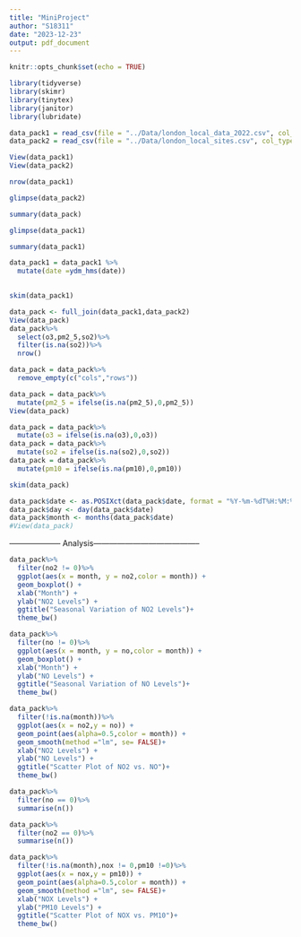 ```yaml
---
title: "MiniProject"
author: "S18311"
date: "2023-12-23"
output: pdf_document
---
```


```r
knitr::opts_chunk$set(echo = TRUE)
```

```r
library(tidyverse)
library(skimr)
library(tinytex)
library(janitor)
library(lubridate)
```
```r
data_pack1 = read_csv(file = "../Data/london_local_data_2022.csv", col_types = "cccddddddd")
data_pack2 = read_csv(file = "../Data/london_local_sites.csv", col_types = "ccddc")

```

```r
View(data_pack1)
View(data_pack2)

nrow(data_pack1)

```

```r
glimpse(data_pack2)
```
```r
summary(data_pack)
```
```r
glimpse(data_pack1)
```
```r
summary(data_pack1)
```
```r
data_pack1 = data_pack1 %>%
  mutate(date =ydm_hms(date))
  
```
```r
skim(data_pack1)

```

```r
data_pack <- full_join(data_pack1,data_pack2)
View(data_pack)
data_pack%>%
  select(o3,pm2_5,so2)%>%
  filter(is.na(so2))%>%
  nrow()
```
```r
data_pack = data_pack%>%
  remove_empty(c("cols","rows"))

```

```r
data_pack = data_pack%>%
  mutate(pm2_5 = ifelse(is.na(pm2_5),0,pm2_5))
View(data_pack)  
```

```r
data_pack = data_pack%>%
  mutate(o3 = ifelse(is.na(o3),0,o3))
data_pack = data_pack%>%
  mutate(so2 = ifelse(is.na(so2),0,so2))
data_pack = data_pack%>%
  mutate(pm10 = ifelse(is.na(pm10),0,pm10))
```

```r
skim(data_pack)
```

```r
data_pack$date <- as.POSIXct(data_pack$date, format = "%Y-%m-%dT%H:%M:%SZ")
data_pack$day <- day(data_pack$date)
data_pack$month <- months(data_pack$date)
#View(data_pack)
```

-------------------- Analysis-----------------------------------------
```r
data_pack%>%
  filter(no2 != 0)%>%
  ggplot(aes(x = month, y = no2,color = month)) +
  geom_boxplot() +
  xlab("Month") +
  ylab("NO2 Levels") +
  ggtitle("Seasonal Variation of NO2 Levels")+
  theme_bw()
```
```r
data_pack%>%
  filter(no != 0)%>%
  ggplot(aes(x = month, y = no,color = month)) +
  geom_boxplot() +
  xlab("Month") +
  ylab("NO Levels") +
  ggtitle("Seasonal Variation of NO Levels")+
  theme_bw()
```

```r
data_pack%>%
  filter(!is.na(month))%>%
  ggplot(aes(x = no2,y = no)) +
  geom_point(aes(alpha=0.5,color = month)) +
  geom_smooth(method ="lm", se= FALSE)+
  xlab("NO2 Levels") +
  ylab("NO Levels") +
  ggtitle("Scatter Plot of NO2 vs. NO")+
  theme_bw()
```

```r
data_pack%>%
  filter(no == 0)%>%
  summarise(n())
```
```r
data_pack%>%
  filter(no2 == 0)%>%
  summarise(n())
```
```r
data_pack%>%
  filter(!is.na(month),nox != 0,pm10 !=0)%>%
  ggplot(aes(x = nox,y = pm10)) +
  geom_point(aes(alpha=0.5,color = month)) +
  geom_smooth(method ="lm", se= FALSE)+
  xlab("NOX Levels") +
  ylab("PM10 Levels") +
  ggtitle("Scatter Plot of NOX vs. PM10")+
  theme_bw()
```

